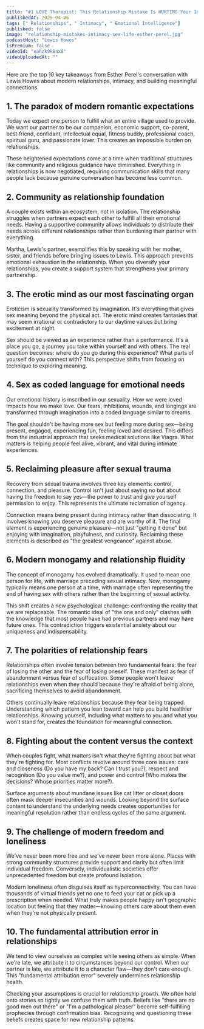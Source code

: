 ```yaml
---
title: "#1 LOVE Therapist: This Relationship Mistake Is HURTING Your Intimacy & Sex Life | Esther Perel"
publishedAt: 2025-04-06
tags: [" Relationships", " Intimacy", " Emotional Intelligence"]
published: false
image: "relationship-mistakes-intimacy-sex-life-esther-perel.jpg"
podcastHost: "Lewis Howes"
isPremium: false
videoId: "eahzk9k8ax8"
videoUploadedAt: ""
---
```



<PodcastSummaryPageLayout frontmatter={frontmatter}>

Here are the top 10 key takeaways from Esther Perel's conversation with Lewis Howes about modern relationships, intimacy, and building meaningful connections.

## 1. The paradox of modern romantic expectations

Today we expect one person to fulfill what an entire village used to provide. We want our partner to be our companion, economic support, co-parent, best friend, confidant, intellectual equal, fitness buddy, professional coach, spiritual guru, and passionate lover. This creates an impossible burden on relationships.

These heightened expectations come at a time when traditional structures like community and religious guidance have diminished. Everything in relationships is now negotiated, requiring communication skills that many people lack because genuine conversation has become less common.

## 2. Community as relationship foundation

A couple exists within an ecosystem, not in isolation. The relationship struggles when partners expect each other to fulfill all their emotional needs. Having a supportive community allows individuals to distribute their needs across different relationships rather than burdening their partner with everything.

Martha, Lewis's partner, exemplifies this by speaking with her mother, sister, and friends before bringing issues to Lewis. This approach prevents emotional exhaustion in the relationship. When you diversify your relationships, you create a support system that strengthens your primary partnership.

## 3. The erotic mind as our most fascinating organ

Eroticism is sexuality transformed by imagination. It's everything that gives sex meaning beyond the physical act. The erotic mind creates fantasies that may seem irrational or contradictory to our daytime values but bring excitement at night.

Sex should be viewed as an experience rather than a performance. It's a place you go, a journey you take within yourself and with others. The real question becomes: where do you go during this experience? What parts of yourself do you connect with? This perspective shifts from focusing on technique to exploring meaning.

## 4. Sex as coded language for emotional needs

Our emotional history is inscribed in our sexuality. How we were loved impacts how we make love. Our fears, inhibitions, wounds, and longings are transformed through imagination into a coded language similar to dreams.

The goal shouldn't be having more sex but feeling more during sex—being present, engaged, experiencing fun, feeling loved and desired. This differs from the industrial approach that seeks medical solutions like Viagra. What matters is helping people feel alive, vibrant, and vital during intimate experiences.

## 5. Reclaiming pleasure after sexual trauma

Recovery from sexual trauma involves three key elements: control, connection, and pleasure. Control isn't just about saying no but about having the freedom to say yes—the power to trust and give yourself permission to enjoy. This represents the ultimate reclamation of agency.

Connection means being present during intimacy rather than dissociating. It involves knowing you deserve pleasure and are worthy of it. The final element is experiencing genuine pleasure—not just "getting it done" but enjoying with imagination, playfulness, and curiosity. Reclaiming these elements is described as "the greatest vengeance" against abuse.

## 6. Modern monogamy and relationship fluidity

The concept of monogamy has evolved dramatically. It used to mean one person for life, with marriage preceding sexual intimacy. Now, monogamy typically means one person at a time, with marriage often representing the end of having sex with others rather than the beginning of sexual activity.

This shift creates a new psychological challenge: confronting the reality that we are replaceable. The romantic ideal of "the one and only" clashes with the knowledge that most people have had previous partners and may have future ones. This contradiction triggers existential anxiety about our uniqueness and indispensability.

## 7. The polarities of relationship fears

Relationships often involve tension between two fundamental fears: the fear of losing the other and the fear of losing oneself. These manifest as fear of abandonment versus fear of suffocation. Some people won't leave relationships even when they should because they're afraid of being alone, sacrificing themselves to avoid abandonment.

Others continually leave relationships because they fear being trapped. Understanding which pattern you lean toward can help you build healthier relationships. Knowing yourself, including what matters to you and what you won't stand for, creates the foundation for meaningful connection.

## 8. Fighting about the content versus the context

When couples fight, what matters isn't what they're fighting about but what they're fighting for. Most conflicts revolve around three core issues: care and closeness (Do you have my back? Can I trust you?), respect and recognition (Do you value me?), and power and control (Who makes the decisions? Whose priorities matter more?).

Surface arguments about mundane issues like cat litter or closet doors often mask deeper insecurities and wounds. Looking beyond the surface content to understand the underlying needs creates opportunities for meaningful resolution rather than endless cycles of the same argument.

## 9. The challenge of modern freedom and loneliness

We've never been more free and we've never been more alone. Places with strong community structures provide support and clarity but often limit individual freedom. Conversely, individualistic societies offer unprecedented freedom but create profound isolation.

Modern loneliness often disguises itself as hyperconnectivity. You can have thousands of virtual friends yet no one to feed your cat or pick up a prescription when needed. What truly makes people happy isn't geographic location but feeling that they matter—knowing others care about them even when they're not physically present.

## 10. The fundamental attribution error in relationships

We tend to view ourselves as complex while seeing others as simple. When we're late, we attribute it to circumstances beyond our control. When our partner is late, we attribute it to a character flaw—they don't care enough. This "fundamental attribution error" severely undermines relationship health.

Checking your assumptions is crucial for relationship growth. We often hold onto stories so tightly we confuse them with truth. Beliefs like "there are no good men out there" or "I'm a pathological pleaser" become self-fulfilling prophecies through confirmation bias. Recognizing and questioning these beliefs creates space for new relationship patterns.

</PodcastSummaryPageLayout>
